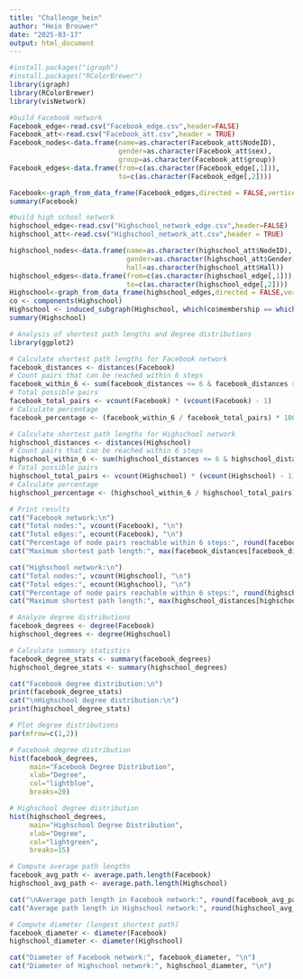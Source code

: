 ```yaml
---
title: "Challenge_hein"
author: "Hein Brouwer"
date: "2025-03-17"
output: html_document
---
```


```r
#install.packages("igraph")
#install.packages("RColorBrewer")
library(igraph)
library(RColorBrewer)
library(visNetwork)
```
```r
#build Facebook network
Facebook_edge<-read.csv("Facebook_edge.csv",header=FALSE)
Facebook_att<-read.csv("Facebook_att.csv",header = TRUE)
Facebook_nodes<-data.frame(name=as.character(Facebook_att$NodeID),
                           gender=as.character(Facebook_att$sex),
                           group=as.character(Facebook_att$group))
Facebook_edges<-data.frame(from=c(as.character(Facebook_edge[,1])),
                           to=c(as.character(Facebook_edge[,2])))

Facebook<-graph_from_data_frame(Facebook_edges,directed = FALSE,vertices = Facebook_nodes)
summary(Facebook)

```
```r
#build high school network
highschool_edge<-read.csv("Highschool_network_edge.csv",header=FALSE)
highschool_att<-read.csv("Highschool_network_att.csv",header = TRUE)

highschool_nodes<-data.frame(name=as.character(highschool_att$NodeID),
                             gender=as.character(highschool_att$Gender),
                             hall=as.character(highschool_att$Hall))
highschool_edges<-data.frame(from=c(as.character(highschool_edge[,1])),
                             to=c(as.character(highschool_edge[,2])))
Highschool<-graph_from_data_frame(highschool_edges,directed = FALSE,vertices = highschool_nodes)
co <- components(Highschool)
Highschool <- induced_subgraph(Highschool, which(co$membership == which.max(co$csize))) #use only the largest component for analysis
summary(Highschool)

```
```r
# Analysis of shortest path lengths and degree distributions
library(ggplot2)

# Calculate shortest path lengths for Facebook network
facebook_distances <- distances(Facebook)
# Count pairs that can be reached within 6 steps
facebook_within_6 <- sum(facebook_distances <= 6 & facebook_distances > 0)
# Total possible pairs
facebook_total_pairs <- vcount(Facebook) * (vcount(Facebook) - 1)
# Calculate percentage
facebook_percentage <- (facebook_within_6 / facebook_total_pairs) * 100

# Calculate shortest path lengths for Highschool network
highschool_distances <- distances(Highschool)
# Count pairs that can be reached within 6 steps
highschool_within_6 <- sum(highschool_distances <= 6 & highschool_distances > 0)
# Total possible pairs
highschool_total_pairs <- vcount(Highschool) * (vcount(Highschool) - 1)
# Calculate percentage
highschool_percentage <- (highschool_within_6 / highschool_total_pairs) * 100

# Print results
cat("Facebook network:\n")
cat("Total nodes:", vcount(Facebook), "\n")
cat("Total edges:", ecount(Facebook), "\n")
cat("Percentage of node pairs reachable within 6 steps:", round(facebook_percentage, 2), "%\n")
cat("Maximum shortest path length:", max(facebook_distances[facebook_distances < Inf]), "\n\n")

cat("Highschool network:\n")
cat("Total nodes:", vcount(Highschool), "\n")
cat("Total edges:", ecount(Highschool), "\n")
cat("Percentage of node pairs reachable within 6 steps:", round(highschool_percentage, 2), "%\n")
cat("Maximum shortest path length:", max(highschool_distances[highschool_distances < Inf]), "\n\n")

# Analyze degree distributions
facebook_degrees <- degree(Facebook)
highschool_degrees <- degree(Highschool)

# Calculate summary statistics
facebook_degree_stats <- summary(facebook_degrees)
highschool_degree_stats <- summary(highschool_degrees)

cat("Facebook degree distribution:\n")
print(facebook_degree_stats)
cat("\nHighschool degree distribution:\n")
print(highschool_degree_stats)

# Plot degree distributions
par(mfrow=c(1,2))

# Facebook degree distribution
hist(facebook_degrees, 
     main="Facebook Degree Distribution", 
     xlab="Degree", 
     col="lightblue", 
     breaks=20)

# Highschool degree distribution
hist(highschool_degrees, 
     main="Highschool Degree Distribution", 
     xlab="Degree", 
     col="lightgreen", 
     breaks=15)

# Compute average path lengths
facebook_avg_path <- average.path.length(Facebook)
highschool_avg_path <- average.path.length(Highschool)

cat("\nAverage path length in Facebook network:", round(facebook_avg_path, 2), "\n")
cat("Average path length in Highschool network:", round(highschool_avg_path, 2), "\n")

# Compute diameter (longest shortest path)
facebook_diameter <- diameter(Facebook)
highschool_diameter <- diameter(Highschool)

cat("Diameter of Facebook network:", facebook_diameter, "\n")
cat("Diameter of Highschool network:", highschool_diameter, "\n")
```


